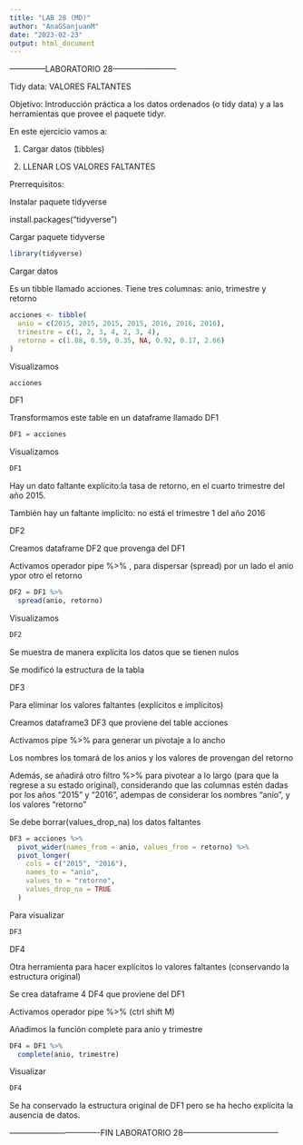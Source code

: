 ```yaml
---
title: "LAB 28 (MD)"
author: "AnaGSanjuanM"
date: "2023-02-23"
output: html_document
---
```


--------------LABORATORIO 28------------------------

Tidy data: VALORES FALTANTES

Objetivo: Introducción práctica a los datos ordenados (o tidy data) y a las herramientas que provee el paquete tidyr.

En este ejercicio vamos a:

1. Cargar datos (tibbles)

2. LLENAR LOS VALORES FALTANTES

Prerrequisitos:

Instalar paquete tidyverse

install.packages("tidyverse")

Cargar paquete tidyverse
```r
library(tidyverse)
```

Cargar datos

Es un tibble llamado acciones. Tiene tres columnas: anio, trimestre y retorno
```r
acciones <- tibble(
  anio = c(2015, 2015, 2015, 2015, 2016, 2016, 2016),
  trimestre = c(1, 2, 3, 4, 2, 3, 4),
  retorno = c(1.88, 0.59, 0.35, NA, 0.92, 0.17, 2.66)
)
```

Visualizamos
```r
acciones
```

DF1

Transformamos este table en un dataframe llamado DF1
```r
DF1 = acciones
```

Visualizamos
```r
DF1
```

Hay un dato faltante explícito:la tasa de retorno, en el cuarto trimestre del año 2015.

También hay un faltante implícito: no está el trimestre 1 del año 2016

DF2

Creamos dataframe DF2 que provenga del DF1

Activamos operador pipe %>% , para dispersar (spread) por un lado el anio ypor otro el retorno
```r
DF2 = DF1 %>% 
  spread(anio, retorno)
```

Visualizamos
```r
DF2
```

Se muestra de manera explícita los datos que se tienen nulos

Se modificó la estructura de la tabla

DF3

Para eliminar los valores faltantes (explícitos e implícitos)

Creamos dataframe3 DF3 que proviene del table acciones

Activamos pipe %>%  para generar un pivotaje a lo ancho

Los nombres los tomará de los anios y los valores de provengan del retorno

Además, se añadirá otro filtro %>%  para pivotear a lo largo (para que la regrese a su estado original), considerando que las columnas estén dadas por los años "2015" y "2016", adempas de considerar los nombres "anio", y los valores "retorno"

Se debe borrar(values_drop_na) los datos faltantes 
```r
DF3 = acciones %>% 
  pivot_wider(names_from = anio, values_from = retorno) %>% 
  pivot_longer(
    cols = c("2015", "2016"),
    names_to = "anio",
    values_to = "retorno",
    values_drop_na = TRUE
  )
```

Para visualizar
```r
DF3
```

DF4

Otra herramienta para hacer explícitos lo valores faltantes (conservando la estructura original)

Se crea dataframe 4 DF4 que proviene del DF1

Activamos operador pipe %>% (ctrl shift M)

Añadimos la función complete para anio y trimestre
```r
DF4 = DF1 %>% 
  complete(anio, trimestre)
```

Visualizar
```r
DF4
```
Se ha conservado la estructura original de DF1 pero se ha hecho explícita la ausencia de datos.


----------------------------------FIN LABORATORIO 28------------------------------------